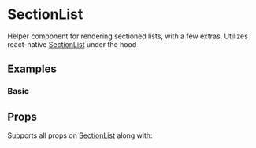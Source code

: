 <!--- SectionList.stories.mdx -->



<Meta title="Components/Lists/SectionList" component={SectionList}/>

# SectionList

Helper component for rendering sectioned lists, with a few extras.
Utilizes react-native [SectionList](https://reactnative.dev/docs/sectionlist) under the hood

## Examples

### Basic
<Preview>
  <Story name="Basic">
    <Basic />
  </Story>
</Preview>


## Props
Supports all props on [SectionList](https://reactnative.dev/docs/sectionlist#props) 
along with:

<Props of={SectionListNative} />

